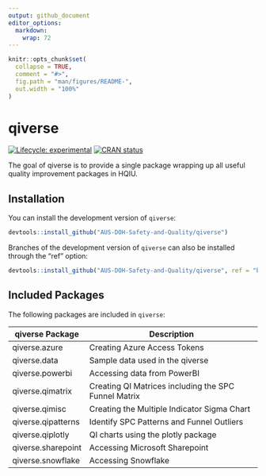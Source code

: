 ```yaml
---
output: github_document
editor_options: 
  markdown: 
    wrap: 72
---
```


<!-- README.md is generated from README.Rmd. Please edit that file -->

```r
knitr::opts_chunk$set(
  collapse = TRUE,
  comment = "#>",
  fig.path = "man/figures/README-",
  out.width = "100%"
)
```

# qiverse

<!-- badges: start -->

[![Lifecycle:
experimental](https://img.shields.io/badge/lifecycle-experimental-orange.svg)](https://lifecycle.r-lib.org/articles/stages.html#experimental)
[![CRAN
status](https://www.r-pkg.org/badges/version/qiverse)](https://CRAN.R-project.org/package=qiverse)

<!-- badges: end -->

The goal of qiverse is to provide a single package wrapping up all
useful quality improvement packages in HQIU.

## Installation

You can install the development version of `qiverse`:

``` r
devtools::install_github("AUS-DOH-Safety-and-Quality/qiverse")
```

Branches of the development version of `qiverse` can also be installed
through the "ref" option:

``` r
devtools::install_github("AUS-DOH-Safety-and-Quality/qiverse", ref = "branch-a")
```

## Included Packages

The following packages are included in `qiverse`:

| qiverse Package     | Description                                          |
|---------------------|------------------------------------------------------|
| qiverse.azure       | Creating Azure Access Tokens                         |
| qiverse.data        | Sample data used in the qiverse                      |
| qiverse.powerbi     | Accessing data from PowerBI                          |
| qiverse.qimatrix    | Creating QI Matrices including the SPC Funnel Matrix |
| qiverse.qimisc      | Creating the Multiple Indicator Sigma Chart          |
| qiverse.qipatterns  | Identify SPC Patterns and Funnel Outliers            |
| qiverse.qiplotly    | QI charts using the plotly package                   |
| qiverse.sharepoint  | Accessing Microsoft Sharepoint                       |
| qiverse.snowflake   | Accessing Snowflake                                  |
